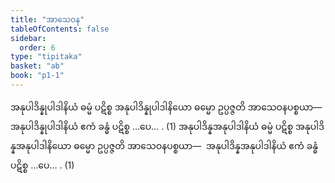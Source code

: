 ```yaml
---
title: "အာသေဝန"
tableOfContents: false
sidebar:
  order: 6
type: "tipitaka"
basket: "ab"
book: "p1-1"
---
```



<DynamicBreadcrumb />

<Division number="8" book="p1-1" e="ch" v="36" p="444">

<Paragraph number="2463" book="p1-1">
အနုပါဒိန္နုပါဒါနိယံ ဓမ္မံ ပဋိစ္စ အနုပါဒိန္နုပါဒါနိယော ဓမ္မော ဥပ္ပဇ္ဇတိ အာသေဝနပစ္စယာ—  အနုပါဒိန္နုပါဒါနိယံ ဧကံ ခန္ဓံ ပဋိစ္စ …ပေ… . (1)
</Paragraph>

<Paragraph number="2464" book="p1-1">
အနုပါဒိန္နအနုပါဒါနိယံ ဓမ္မံ ပဋိစ္စ အနုပါဒိန္နအနုပါဒါနိယော ဓမ္မော ဥပ္ပဇ္ဇတိ အာသေဝနပစ္စယာ—  အနုပါဒိန္နအနုပါဒါနိယံ ဧကံ ခန္ဓံ ပဋိစ္စ …ပေ… . (1)
</Paragraph>
</Division>